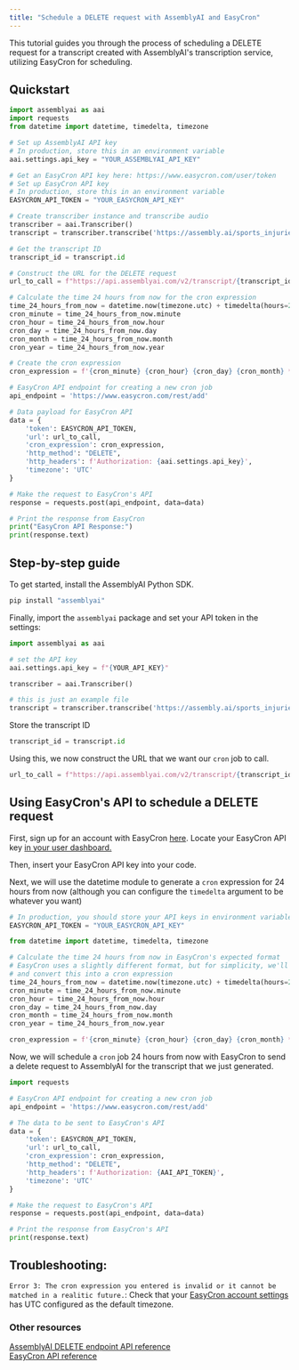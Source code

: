 ```yaml
---
title: "Schedule a DELETE request with AssemblyAI and EasyCron"
---
```


This tutorial guides you through the process of scheduling a DELETE request for a transcript created with AssemblyAI's transcription service, utilizing EasyCron for scheduling.

## Quickstart

```python
import assemblyai as aai
import requests
from datetime import datetime, timedelta, timezone

# Set up AssemblyAI API key
# In production, store this in an environment variable
aai.settings.api_key = "YOUR_ASSEMBLYAI_API_KEY"

# Get an EasyCron API key here: https://www.easycron.com/user/token
# Set up EasyCron API key
# In production, store this in an environment variable
EASYCRON_API_TOKEN = "YOUR_EASYCRON_API_KEY"

# Create transcriber instance and transcribe audio
transcriber = aai.Transcriber()
transcript = transcriber.transcribe('https://assembly.ai/sports_injuries.mp3')

# Get the transcript ID
transcript_id = transcript.id

# Construct the URL for the DELETE request
url_to_call = f"https://api.assemblyai.com/v2/transcript/{transcript_id}"

# Calculate the time 24 hours from now for the cron expression
time_24_hours_from_now = datetime.now(timezone.utc) + timedelta(hours=24)
cron_minute = time_24_hours_from_now.minute
cron_hour = time_24_hours_from_now.hour
cron_day = time_24_hours_from_now.day
cron_month = time_24_hours_from_now.month
cron_year = time_24_hours_from_now.year

# Create the cron expression
cron_expression = f'{cron_minute} {cron_hour} {cron_day} {cron_month} * {cron_year}'

# EasyCron API endpoint for creating a new cron job
api_endpoint = 'https://www.easycron.com/rest/add'

# Data payload for EasyCron API
data = {
    'token': EASYCRON_API_TOKEN,
    'url': url_to_call,
    'cron_expression': cron_expression,
    'http_method': "DELETE",
    'http_headers': f'Authorization: {aai.settings.api_key}',
    'timezone': 'UTC'
}

# Make the request to EasyCron's API
response = requests.post(api_endpoint, data=data)

# Print the response from EasyCron
print("EasyCron API Response:")
print(response.text)
```

## Step-by-step guide

To get started, install the AssemblyAI Python SDK.

```bash
pip install "assemblyai"
```

Finally, import the `assemblyai` package and set your API token in the settings:

```python
import assemblyai as aai

# set the API key
aai.settings.api_key = f"{YOUR_API_KEY}"
```

```python
transcriber = aai.Transcriber()

# this is just an example file
transcript = transcriber.transcribe('https://assembly.ai/sports_injuries.mp3')
```

Store the transcript ID

```python
transcript_id = transcript.id
```

Using this, we now construct the URL that we want our `cron` job to call.

```python
url_to_call = f"https://api.assemblyai.com/v2/transcript/{transcript_id}"
```

## Using EasyCron's API to schedule a DELETE request

First, sign up for an account with EasyCron [here](https://www.easycron.com/cron-jobs). Locate your EasyCron API key [in your user dashboard.](https://www.easycron.com/user/token)

Then, insert your EasyCron API key into your code.

Next, we will use the datetime module to generate a `cron` expression for 24 hours from now (although you can configure the `timedelta` argument to be whatever you want)

```python
# In production, you should store your API keys in environment variables
EASYCRON_API_TOKEN = "YOUR_EASYCRON_API_KEY"

from datetime import datetime, timedelta, timezone

# Calculate the time 24 hours from now in EasyCron's expected format
# EasyCron uses a slightly different format, but for simplicity, we'll use the standard UTC format
# and convert this into a cron expression
time_24_hours_from_now = datetime.now(timezone.utc) + timedelta(hours=24)
cron_minute = time_24_hours_from_now.minute
cron_hour = time_24_hours_from_now.hour
cron_day = time_24_hours_from_now.day
cron_month = time_24_hours_from_now.month
cron_year = time_24_hours_from_now.year

cron_expression = f'{cron_minute} {cron_hour} {cron_day} {cron_month} * {cron_year}'
```

Now, we will schedule a `cron` job 24 hours from now with EasyCron to send a delete request to AssemblyAI for the transcript that we just generated.

```python
import requests

# EasyCron API endpoint for creating a new cron job
api_endpoint = 'https://www.easycron.com/rest/add'

# The data to be sent to EasyCron's API
data = {
    'token': EASYCRON_API_TOKEN,
    'url': url_to_call,
    'cron_expression': cron_expression,
    'http_method': "DELETE",
    'http_headers': f'Authorization: {AAI_API_TOKEN}',
    'timezone': 'UTC'
}

# Make the request to EasyCron's API
response = requests.post(api_endpoint, data=data)

# Print the response from EasyCron's API
print(response.text)
```

## Troubleshooting:

`Error 3: The cron expression you entered is invalid or it cannot be matched in a realitic future.`: Check that your [EasyCron account settings](https://www.easycron.com/user/edit) has UTC configured as the default timezone.

### Other resources

[AssemblyAI DELETE endpoint API reference](https://www.assemblyai.com/docs/api-reference/transcript#delete-a-transcript)  
[EasyCron API reference](https://www.easycron.com/document/add)
